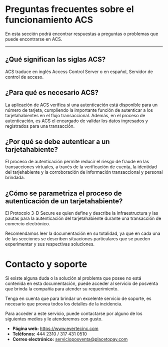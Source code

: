 
# Preguntas frecuentes sobre el funcionamiento ACS

En esta sección podrá encontrar respuestas a preguntas o problemas que puede encontrarse en ACS.

---

## ¿Qué significan las siglas ACS?

ACS traduce en inglés Access Control Server o en español, Servidor de control de acceso.

## ¿Para qué es necesario ACS?

La aplicación de ACS verifica si una autenticación está disponible para un número de tarjeta, cumpliendo la importante función de autenticar a los tarjetahabientes en el flujo transaccional. Además, en el proceso de autenticación, es ACS el encargado de validar los datos ingresados y registrados para una transacción.

## ¿Por qué se debe autenticar a un tarjetahabiente?

El proceso de autenticación permite reducir el riesgo de fraude en las transacciones virtuales, a través de la  verificación de cuenta, la identidad del tarjehabiente y la corroboración de información transaccional y personal brindada.

## ¿Cómo se parametriza el proceso de autenticación de un tarjetahabiente?

El Protocolo 3-D Secure es quien define y describe la infraestructura y las pautas para la autenticación del tarjetahabiente durante una transacción de comercio electrónico.

Recomendamos leer la documentación en su totalidad, ya que en cada una de las secciones se describen situaciones particulares que se pueden experimentar y sus respectivas soluciones.

# Contacto y soporte

Si existe alguna duda o la solución al problema que posee no está contenida en esta documentación, puede acceder al servicio de posventa que brinda la compañía para atender su requerimiento.

Tenga en cuenta que para brindar un excelente servicio de soporte, es necesario que provea todos los detalles de la incidencia. 

Para acceder a este servicio, puede contactarse por alguno de los siguientes medios y le atenderemos con gusto.

  - **Página web:** https://www.evertecinc.com
  - **Teléfonos:** 444 2310 / 317 431 0510
  - **Correo electrónico:** servicioposventa@placetopay.com
